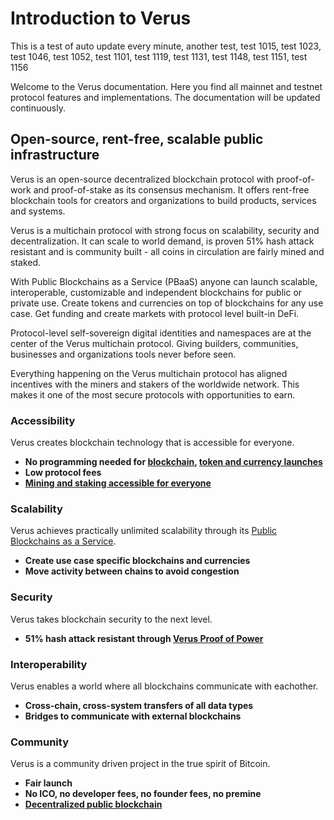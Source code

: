 # Introduction to Verus

This is a test of auto update every minute, another test, test 1015, test 1023, test 1046, test 1052, test 1101,
test 1119,
test 1131,
test 1148,
test 1151,
test 1156

Welcome to the Verus documentation. Here you find all mainnet and testnet protocol features and implementations. The documentation will be updated continuously.

## Open-source, rent-free, scalable public infrastructure
Verus is an open-source decentralized blockchain protocol with proof-of-work and proof-of-stake as its consensus mechanism. It offers rent-free blockchain tools for creators and organizations to build products, services and systems. 

Verus is a multichain protocol with strong focus on scalability, security and decentralization. It can scale to world demand, is proven 51% hash attack resistant and is community built - all coins in circulation are fairly mined and staked.

With Public Blockchains as a Service (PBaaS) anyone can launch scalable, interoperable, customizable and independent blockchains for public or private use. Create tokens and currencies on top of blockchains for any use case. Get funding and create markets with protocol level built-in DeFi.

Protocol-level self-sovereign digital identities and namespaces are at the center of the Verus multichain protocol. Giving builders, communities, businesses and organizations tools never before seen.

Everything happening on the Verus multichain protocol has aligned incentives with the miners and stakers of the worldwide network. This makes it one of the most secure protocols with opportunities to earn.

### Accessibility
Verus creates blockchain technology that is accessible for everyone.
* **No programming needed for [blockchain](/blockchains/), [token and currency launches](/currencies/)**
* **Low protocol fees**
* **[Mining and staking accessible for everyone](/economy/)**

### Scalability
Verus achieves practically unlimited scalability through its [Public Blockchains as a Service](/blockchains/).
* **Create use case specific blockchains and currencies** 
* **Move activity between chains to avoid congestion**

### Security
Verus takes blockchain security to the next level. 
* **51% hash attack resistant through [Verus Proof of Power](/overview/verus-proof-of-power/)**

### Interoperability
Verus enables a world where all blockchains communicate with eachother.
* **Cross-chain, cross-system transfers of all data types**
* **Bridges to communicate with external blockchains**

### Community
Verus is a community driven project in the true spirit of Bitcoin. 
* **Fair launch**
* **No ICO, no developer fees, no founder fees, no premine**
* **[Decentralized public blockchain](/overview/decentralization/)**